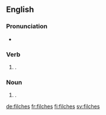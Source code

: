 ==English==

===Pronunciation===
* {{IPA|/ˈfɪltʃ.ɘz/|lang=en}}

===Verb===
{{head|en|verb form}}

# {{en-third-person singular of|filch}}.

===Noun===
{{head|en|noun plural form}}

# {{plural of|filch|lang=en}}.

[[de:filches]]
[[fr:filches]]
[[fi:filches]]
[[sv:filches]]